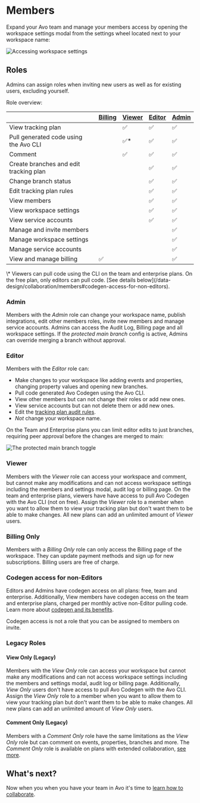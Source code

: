 
# Members

Expand your Avo team and manage your members access by opening the workspace settings modal from the settings wheel located next to your workspace name:

![Accessing workspace settings](/images/workspace/members/accessMembers.png)

## Roles

Admins can assign roles when inviting new users as well as for existing users, excluding yourself.

Role overview:

|                                        | [Billing](/data-design/collaboration/members#billing-only) | [Viewer](/data-design/collaboration/members#viewer) | [Editor](/data-design/collaboration/members#editor) | [Admin](/data-design/collaboration/members#admin) |
|----------------------------------------|---------|--------|--------|-------|
| View tracking plan                     |         | ✅      | ✅      | ✅     |
| Pull generated code using the Avo CLI  |         | ✅*     | ✅      | ✅     |
| Comment                                |         | ✅      | ✅      | ✅     |
| Create branches and edit tracking plan |         |        | ✅      | ✅     |
| Change branch status                   |         |        | ✅      | ✅     |
| Edit tracking plan rules               |         |        | ✅      | ✅     |
| View members                           |         |        | ✅      | ✅     |
| View workspace settings                |         |        | ✅      | ✅     |
| View service accounts                  |         |        | ✅      | ✅     |
| Manage and invite members              |         |        |        | ✅     |
| Manage workspace settings              |         |        |        | ✅     |
| Manage service accounts                |         |        |        | ✅     |
| View and manage billing                | ✅       |        |        | ✅     |

<Callout type="info" emoji="💡">
\* Viewers can pull code using the CLI on the team and enterprise plans. On the free plan, only editors can pull code. [See details below](/data-design/collaboration/members#codegen-access-for-non-editors).
</Callout>

### Admin

Members with the _Admin_ role can change your workspace name, publish integrations, edit other members roles, invite new members and manage service accounts. Admins can access the Audit Log, Billing page and all workspace settings. If the _protected main branch_ config is active, Admins can override merging a branch without approval.

### Editor

Members with the _Editor_ role can:

- Make changes to your workspace like adding events and properties, changing property values and opening new branches.
- Pull code generated Avo Codegen using the Avo CLI.
- View other members but can not change their roles or add new ones.
- View service accounts but can not delete them or add new ones.
- Edit the [tracking plan audit rules](/audit/rules).
- _Not_ change your workspace name.

On the Team and Enterprise plans you can limit editor edits to just branches, requiring peer approval before the changes are merged to main:

![The protected main branch toggle](/images/workspace/members/protectedMainBranch.png)

### Viewer

Members with the _Viewer_ role can access your workspace and comment, but cannot make any modifications and can not access workspace settings including the members and settings modal, audit log or billing page. On the team and enterprise plans, viewers have have access to pull Avo Codegen with the Avo CLI (not on free). Assign the _Viewer_ role to a member when you want to allow them to view your tracking plan but don't want them to be able to make changes. All new plans can add an unlimited amount of _Viewer_ users.


### Billing Only

Members with a _Billing Only_ role can only access the Billing page of the workspace. They can update payment methods and sign up for new subscriptions. Billing users are free of charge.

### Codegen access for non-Editors

Editors and Admins have codegen access on all plans: free, team and enterprise. Additionally, View members have codegen access on the team and enterprise plans, charged per monthly active non-Editor pulling code. Learn more about [codegen and its benefits](/implementation/avo-codegen-overview).

Codegen access is not a role that you can be assigned to members on invite.

### Legacy Roles

#### View Only (Legacy)

Members with the _View Only_ role can access your workspace but cannot make any modifications and can not access workspace settings including the members and settings modal, audit log or billing page. Additionally, _View Only_ users don't have access to pull Avo Codegen with the Avo CLI. Assign the _View Only_ role to a member when you want to allow them to view your tracking plan but don't want them to be able to make changes. All new plans can add an unlimited amount of _View Only_ users.

#### Comment Only (Legacy)

Members with a _Comment Only_ role have the same limitations as the _View Only_ role but can comment on events, properties, branches and more. The _Comment Only_ role is available on plans with extended collaboration, [see more](https://www.avo.app/pricing).


## What's next?

Now when you when you have your team in Avo it's time to [learn how to collaborate](/data-design/start-collaborating).
